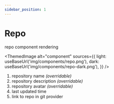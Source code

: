```yaml
---
sidebar_position: 1
---
```


# Repo

repo component rendering


<ThemedImage
  alt="component"
  sources={{
    light: useBaseUrl('img/components/repo.png'),
    dark: useBaseUrl('img/components/repo-dark.png'),
  }}
/>

1. repository name _(overridable)_
1. repository description _(overridable)_
1. repository avatar _(overridable)_
1. last updated time
1. link to repo in git provider
